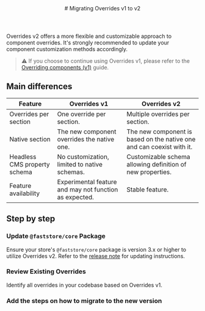 
<header>
# Migrating Overrides v1 to v2
</header>

Overrides v2 offers a more flexible and customizable approach to component overrides. It's strongly recommended to update your component customization methods accordingly.

> ⚠️ If you choose to continue using Overrides v1, please refer to the [Overriding components (v1)](/TBD) guide.

## Main differences

| Feature                        | Overrides v1                           | Overrides v2                           |
| ------------------------------ | -------------------------------------- | -------------------------------------- |
| Overrides per section         | One override per section.               | Multiple overrides per section.         |
| Native section                | The new component overrides the native one. | The new component is based on the native one and can coexist with it. |
| Headless CMS property schema  | No customization, limited to native schemas. | Customizable schema allowing definition of new properties. |
| Feature availability          | Experimental feature and may not function as expected. | Stable feature. |

## Step by step

<Steps>

### Update `@faststore/core` Package

Ensure your store's `@faststore/core` package is version 3.x or higher to utilize Overrides v2. Refer to the [release note](https://github.com/vtex/faststore/releases/tag/v3.0.0) for updating instructions.

### Review Existing Overrides

Identify all overrides in your codebase based on Overrides v1.

### Add the steps on how to migrate to the new version 

</Steps>





